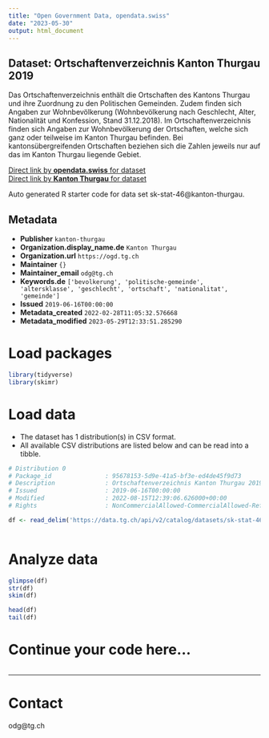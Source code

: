 ```yaml
---
title: "Open Government Data, opendata.swiss"
date: "2023-05-30"
output: html_document
---
```


## Dataset: Ortschaftenverzeichnis Kanton Thurgau 2019

Das Ortschaftenverzeichnis enthält die Ortschaften des Kantons Thurgau und ihre Zuordnung zu den Politischen Gemeinden. Zudem finden sich Angaben zur Wohnbevölkerung (Wohnbevölkerung nach Geschlecht, Alter, Nationalität und Konfession, Stand 31.12.2018).
Im Ortschaftenverzeichnis finden sich Angaben zur Wohnbevölkerung der Ortschaften, welche sich ganz oder teilweise im Kanton Thurgau befinden. Bei kantonsübergreifenden Ortschaften beziehen sich die Zahlen jeweils nur auf das im Kanton Thurgau liegende Gebiet.

[Direct link by **opendata.swiss** for dataset](https://opendata.swiss/de/dataset/ortschaftenverzeichnis-kanton-thurgau-2019)<br>
[Direct link by **Kanton Thurgau** for dataset](https://data.tg.ch/explore/dataset/sk-stat-46/)

Auto generated R starter code for data set sk-stat-46@kanton-thurgau.

## Metadata

- **Publisher** `kanton-thurgau`
- **Organization.display_name.de** `Kanton Thurgau`
- **Organization.url** `https://ogd.tg.ch`
- **Maintainer** `{}`
- **Maintainer_email** `odg@tg.ch`
- **Keywords.de** `['bevolkerung', 'politische-gemeinde', 'altersklasse', 'geschlecht', 'ortschaft', 'nationalitat', 'gemeinde']`
- **Issued** `2019-06-16T00:00:00`
- **Metadata_created** `2022-02-28T11:05:32.576668`
- **Metadata_modified** `2023-05-29T12:33:51.285290`


# Load packages

```r

library(tidyverse)
library(skimr)

```

# Load data

-   The dataset has 1 distribution(s) in CSV format.
-   All available CSV distributions are listed below and can be read into a tibble.

```r

# Distribution 0
# Package_id               : 95678153-5d9e-41a5-bf3e-ed4de45f9d73
# Description              : Ortschaftenverzeichnis Kanton Thurgau 2019 (csv)
# Issued                   : 2019-06-16T00:00:00
# Modified                 : 2022-08-15T12:39:06.626000+00:00
# Rights                   : NonCommercialAllowed-CommercialAllowed-ReferenceRequired

df <- read_delim('https://data.tg.ch/api/v2/catalog/datasets/sk-stat-46/exports/csv')



```

# Analyze data

```r

glimpse(df)
str(df)
skim(df)

head(df)
tail(df)

```

# Continue your code here...

```r

```

------------------------------------------------------------------------

# Contact

odg@tg.ch
